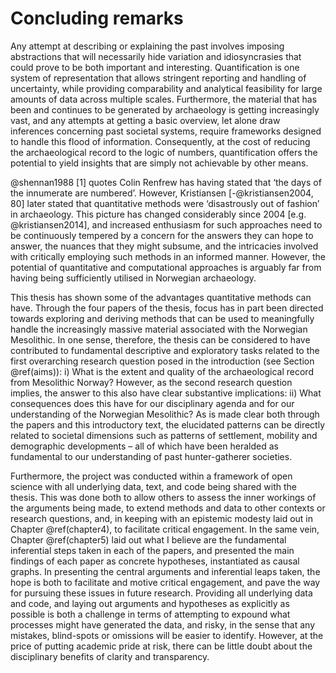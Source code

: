 # Concluding remarks

Any attempt at describing or explaining the past involves imposing abstractions that will necessarily hide variation and idiosyncrasies that could prove to be both important and interesting. Quantification is one system of representation that allows stringent reporting and handling of uncertainty, while providing comparability and analytical feasibility for large amounts of data across multiple scales. Furthermore, the material that has been and continues to be generated by archaeology is getting increasingly vast, and any attempts at getting a basic overview, let alone draw inferences concerning past societal systems, require frameworks designed to handle this flood of information. Consequently, at the cost of reducing the archaeological record to the logic of numbers, quantification offers the potential to yield insights that are simply not achievable by other means. 

@shennan1988[1] quotes Colin Renfrew has having stated that 'the days of the innumerate are numbered'. However, Kristiansen [-@kristiansen2004, 80] later stated that quantitative methods were 'disastrously out of fashion' in archaeology. This picture has changed considerably since 2004 [e.g. @kristiansen2014], and increased enthusiasm for such approaches need to be continuously tempered by a concern for the answers they can hope to answer, the nuances that they might subsume, and the intricacies involved with critically employing such methods in an informed manner. However, the potential of quantitative and computational approaches is arguably far from having being sufficiently utilised in Norwegian archaeology. 

This thesis has shown some of the advantages quantitative methods can have. Through the four papers of the thesis, focus has in part been directed towards exploring and deriving methods that can be used to meaningfully handle the increasingly massive material associated with the Norwegian Mesolithic. In one sense, therefore, the thesis can be considered to have contributed to fundamental descriptive and exploratory tasks related to the first overarching research question posed in the introduction (see Section \@ref(aims)): i) What is the extent and quality of the archaeological record from Mesolithic Norway? However, as the second research question implies, the answer to this also have clear substantive implications: ii) What consequences does this have for our disciplinary agenda and for our understanding of the Norwegian Mesolithic? As is made clear both through the papers and this introductory text, the elucidated patterns can be directly related to societal dimensions such as patterns of settlement, mobility and demographic developments -- all of which have been heralded as fundamental to our understanding of past hunter-gatherer societies.

Furthermore, the project was conducted within a framework of open science with all underlying data, text, and code being shared with the thesis. This was done both to allow others to assess the inner workings of the arguments being made, to extend methods and data to other contexts or research questions, and, in keeping with an epistemic modesty laid out in Chapter \@ref(chapter4), to facilitate critical engagement. In the same vein, Chapter \@ref(chapter5) laid out what I believe are the fundamental inferential steps taken in each of the papers, and presented the main findings of each paper as concrete hypotheses, instantiated as causal graphs. In presenting the central arguments and inferential leaps taken, the hope is both to facilitate and motive critical engagement, and pave the way for pursuing these issues in future research. Providing all underlying data and code, and laying out arguments and hypotheses as explicitly as possible is both a challenge in terms of attempting to expound what processes might have generated the data, and risky, in the sense that any mistakes, blind-spots or omissions will be easier to identify. However, at the price of putting academic pride at risk, there can be little doubt about the disciplinary benefits of clarity and transparency. 

<!-- The first two papers of the thesis were concerned with assessing, proposing and making available for use a new method for the shoreline dating of coastal Stone Age sites in the region, which was released as an R package free for anyone to employ. Chronological information is fundamental to archaeology, and so any method that can be drawn on to improve our control of when past events occurred is invaluable to the discipline. Furthermore, shoreline dating is especially important for Norwegian Mesolithic research given the generally poor preservation of organic material suitable for radiocarbon dating, and the vast amount of surveyed sites where other forms of temporal data is altogether limited or unavailable. However, as was made clear in the papers and this introductory text, the proposed method would benefit from a comprehensive suite of further exploration and independent testing of its applicability. Independent testing will be important for assessing the reliability of the method, while an extensions to other areas, inclusion of more data or other variables that might be relevant to the site-sea relationship could all reveal nuances that has implications for how the method could be adjusted for different contexts. Furthermore, given as the method is dependent on how people have utilised the coast, its applicability is directly related to a range of behavioural and societal dimensions. Elucidating such nuances therefore also stand to to improve our understanding of past coastal adaptation.  -->

<!-- As the code used for employing the proposed method for shoreline dating and that used for its original development is made freely available, the approach can readily be extended to any area where geological control of past shoreline displacement is available. This will most immediately be relevant for other areas of Fennoscandia where shoreline dating has previously been applied, including large swathes of the coast of Norway [e.g. @bjerck2008], Finland [e.g. @tallavaara2020] and Sweden [e.g. @nordqvist2000, 110--120]. However, the general principle of dating sites based on their distance to shifting shorelines could prove useful in many areas of the world, including other regions with a continuous shoreline regression such as parts of North America [@wren2020]. Extending the general principle to areas subjected to sea-level rise could also prove fruitful, as, at the very least, when a site location was inundated can be assumed to represent the latest possible use of the site and can thus provide a *terminus ante quem* date. -->

<!-- The third paper of the thesis was concerned with exploring the composition of lithic assemblages using multivariate statistics to structure and help consistently scale an analysis of a larger number of lithic assemblages -- 55 in total, each of which consists of hundreds to several thousand artefacts. Apart from demonstrating some of the potential of using exploratory statistics in this manner, which has been done to a limited extent in Norwegian Mesolithic research, the analysis also identified some patterns that were given a direct substantive interpretation. These were that the proportion of secondarily worked lithics and the density of lithics in the assemblages reflects general characteristics of the mobility patterns associated with the deposition of the material.  However, as the framework was adapted from settings outside the Fennoscandian Mesolithic [see @clark2017], its applicability in the region will require further      -->

<!-- The fourth and final paper of the thesis -->


<!-- The first two papers cntributed an assessment and development of a new method for shoreline dating coastal Stone Age sites in the region. The third paper employed exploratory multivariate statistics to assess a larger number of lithic inventories, each consisting of hundreds of artefacts, and explored variation in their composition over time. Finally, the method for shoreline dating was used to date a large number of sites within the study region and compared the derived summed probability of these dates to that of the summed probability of radiocarbon dates from within the same region.  -->